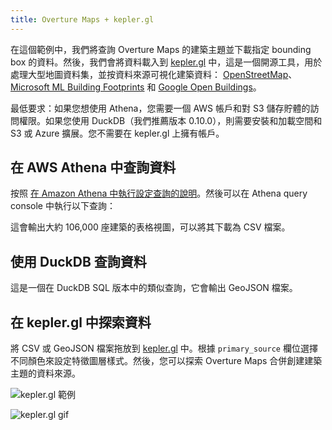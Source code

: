```yaml
---
title: Overture Maps + kepler.gl
---
```



在這個範例中，我們將查詢 Overture Maps 的建築主題並下載指定 bounding box 的資料。然後，我們會將資料載入到 [kepler.gl](https://kepler.gl/demo) 中，這是一個開源工具，用於處理大型地圖資料集，並按資料來源可視化建築資料： [OpenStreetMap](https://wiki.openstreetmap.org/wiki/Key:building)、[Microsoft ML Building Footprints](https://github.com/microsoft/GlobalMLBuildingFootprints) 和 [Google Open Buildings](https://sites.research.google/open-buildings/)。

最低要求：如果您想使用 Athena，您需要一個 AWS 帳戶和對 S3 儲存貯體的訪問權限。如果您使用 DuckDB（我們推薦版本 0.10.0），則需要安裝和加載空間和 S3 或 Azure 擴展。您不需要在 kepler.gl 上擁有帳戶。

## 在 AWS Athena 中查詢資料

按照 [在 Amazon Athena 中執行設定查詢的說明](/getting-data/athena-aws)。然後可以在 Athena query console 中執行以下查詢：

<QueryBuilder query={HyderabadBuildingsAthena}></QueryBuilder>

這會輸出大約 106,000 座建築的表格視圖，可以將其下載為 CSV 檔案。

## 使用 DuckDB 查詢資料

這是一個在 DuckDB SQL 版本中的類似查詢，它會輸出 GeoJSON 檔案。

<QueryBuilder query={HyderabadBuildingsDuckDB}></QueryBuilder>

## 在 kepler.gl 中探索資料

將 CSV 或 GeoJSON 檔案拖放到 [kepler.gl](https://kepler.gl/demo) 中。根據 `primary_source` 欄位選擇不同顏色來設定特徵圖層樣式。然後，您可以探索 Overture Maps 合併創建建築主題的資料來源。

![kepler.gl 範例](/img/kepler-overture-hyderabad.png)

![kepler.gl gif](/img/kepler_overture_buildings_hyderabad.gif)
